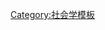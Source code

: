 {{Sidebar with heading backgrounds
|name         = 社区
|outertitle   = 
|topimage     = 
|pretitle     = 
|title        = [[社區]]
|image        = [[Image:Community.png|center]]
|headingstyle = 
|contentstyle = 

|heading1 = 概念
|content1 = <div>
[[生態層次分析]]<br>
社區[[賦權]]<br>
[[社群意識]]<br>
[[社區運動]]<br>
社區優勢<br>
社區復原<br>
[[社會資本]]<br>
</div>

|heading2 = 觀點
|content2 = <div>
[[社區心理學]]<br>
[[社區諮商|社區-{zh-hans:谘; zh-hant:諮;}-商]]<br>
社區[[諮詢|-{zh-hans:谘; zh-hant:諮;}-詢]]<br>
[[群體介入]]<br>
</div>

|heading3 = 發展
|content3 = <div>
社區聯盟<br>
[[社區總體營造]]<br>
社區發展<br>
社區[[心盛]]<br>
</div>

|heading4 = 相關
|content4 = <div>
[[社區學院]]<br>
[[社區中心]]<br>
[[社區心理衛生中心]]<br>
</div>
}}<noinclude>
[[Category:社会学模板]]
</noinclude>